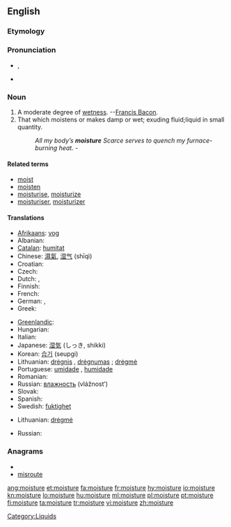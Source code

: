 ==English==

===Etymology===
{{suffix|moist|ure}}

===Pronunciation===
* {{IPA|/ˈmɔɪsʧɚ/}}, {{SAMPA|/"mOIstS@`/}}
* {{audio|en-us-moisture.ogg|Audio (US)}}

===Noun===
{{wikipedia}}
{{en-noun|-}}

# A moderate degree of [[wet]]ness. --[[w:Francis Bacon|Francis Bacon]].
# That which moistens or makes damp or wet; exuding fluid;liquid in small quantity.
#: ''All my body’s '''moisture''' Scarce serves to quench my furnace-burning heat.''  -{{Shak.}}

====Related terms====
* [[moist]]
* [[moisten]]
* [[moisturise]], [[moisturize]]
* [[moisturiser]], [[moisturizer]]

====Translations====
{{trans-top|a moderate degree of wetness}}
* [[Afrikaans]]: [[vog]]
* Albanian: {{t-|sq|lagështirë|f|xs=Albanian}}
* [[Catalan]]: [[humitat]] {{f}}
* Chinese: [[濕氣]], [[湿气]] (shīqì)
* Croatian: {{t-|hr|vlaga|f}}
* Czech: {{t-|cs|vlhkost|f}}
* Dutch: {{t+|nl|vochtigheid|f}}, {{t+|nl|vocht|n}}
* Finnish: {{t+|fi|kosteus}}
* French: {{t+|fr|humidité|f}}
* German: {{t+|de|Feuchtigkeit|f}}, {{t-|de|Nässe|f}}
* Greek: {{t+|el|υγρασία|f|tr=igrasía}}
{{trans-mid}}
* [[Greenlandic]]: {{t-|kl|aalaq|xs=Greenlandic}}
* Hungarian: {{t+|hu|nedvesség}}
* Italian: {{t+|it|umidità|f}}
* Japanese: [[湿気]] (しっき, shikki)
* Korean: [[습기]] (seupgi)
* Lithuanian: [[drėgnis]] {{m}}, [[drėgnumas]] {{m}}; [[drėgmė]] {{f}}
* Portuguese: [[umidade]] {{f}}, [[humidade]] {{f}}
* Romanian: {{t-|ro|umezeală|f}}
* Russian: [[влажность]] (vlážnost’) {{f}}
* Slovak: {{t-|sk|vlaha|f}}
* Spanish: {{t-|es|humedad|f}}
* Swedish: [[fuktighet]] {{c}}
{{trans-bottom}}

{{trans-top|that which moistens or makes damp}}
* Lithuanian: [[drėgmė]] {{f}}
{{trans-mid}}
* Russian: {{t+|ru|влага|f|tr=vlága}}
{{trans-bottom}}

===Anagrams===
* {{alphagram|eimorstu}}
* [[misroute#English|misroute]]

[[Category:Liquids]]

[[ang:moisture]]
[[et:moisture]]
[[fa:moisture]]
[[fr:moisture]]
[[hy:moisture]]
[[io:moisture]]
[[kn:moisture]]
[[lo:moisture]]
[[hu:moisture]]
[[ml:moisture]]
[[pl:moisture]]
[[pt:moisture]]
[[fi:moisture]]
[[ta:moisture]]
[[tr:moisture]]
[[vi:moisture]]
[[zh:moisture]]